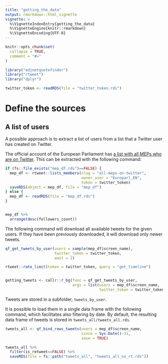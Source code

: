 ```yaml
---
title: "getting_the_data"
output: rmarkdown::html_vignette
vignette: >
  %\VignetteIndexEntry{getting_the_data}
  %\VignetteEngine{knitr::rmarkdown}
  %\VignetteEncoding{UTF-8}
---
```


```r
knitr::opts_chunk$set(
  collapse = TRUE,
  comment = "#>"
)
```

```r
library("edjnetquotefinder")
library("rtweet")
library("dplyr")

twitter_token <- readRDS(file = "twitter_token.rds")
```

# Define the sources

## A list of users

A possible approach is to extract a list of users from a list that a Twitter user has created on Twitter. 

The official account of the European Parliament has [a list with all MEPs who are on Twitter](https://twitter.com/Europarl_EN/lists/all-meps-on-twitter/members). This can be extracted with the following command:

```r

if (fs::file_exists("mep_df.rds")==FALSE) {
  mep_df <- rtweet::lists_members(slug = "all-meps-on-twitter",
                                  owner_user = "Europarl_EN",
                                  token = twitter_token)
  saveRDS(object = mep_df, file = "mep_df")
} else {
  mep_df <- readRDS(file = "mep_df.rds")
}


mep_df %>%
  arrange(desc(followers_count))
```

The following command will download all available tweets for the given users. If they have been previously downloaded, it will download only newer tweets. 

```r
qf_get_tweets_by_user(users = sample(mep_df$screen_name),
                      twitter_token = twitter_token,
                      wait = 2)

```


```r

rtweet::rate_limit(token = twitter_token, query = "get_timeline")


getting_tweets <- callr::r_bg(func = qf_get_tweets_by_user,
                              args = list(users = mep_df$screen_name,
                                          twitter_token = twitter_token))
```

Tweets are stored in a subfolder, `tweets_by_user`. 

It is possible to load them in a single data frame with the following command, which facilitates also filtering by date. By default, the resulting data frame of tweets is stored in `tweets_all/tweets_all.rds`.

```r
tweets_all <- qf_bind_rows_tweets(users = mep_df$screen_name,
                                  since = Sys.Date()-31,
                                  save = TRUE)
```

```r
tweets_all %>% 
  filter(is_retweet==FALSE) %>% 
  saveRDS(file = fs::path("tweets_all", "tweets_all_no_rt.rds"))
```

